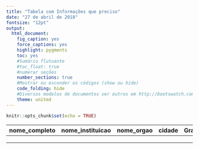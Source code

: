 ```yaml
---
title: "Tabela com Informações que preciso"
date: "27 de abril de 2018"
fontsize: "12pt"
output:
  html_document:
    fig_caption: yes
    force_captions: yes
    highlight: pygments
    toc: yes
    #Sumário flutuante
    #toc_float: true
    #numerar seções
    number_sections: true
    #Mostrar ou esconder os códigos (show ou hide)
    code_folding: hide
    #Diversos modelos de documentos ver outros em http://bootswatch.com/
    theme: united
---
```


```r
knitr::opts_chunk$set(echo = TRUE)
```


|nome_completo|nome_instituicao|nome_orgao|cidade|Graduacao|Status|Especializacao|Status|Mestrado|Status|Doutorado|Status|
|:-----------:|:--------------:|:--------:|:----:|:-------:|:----:|:------------:|:----:|:------:|:----:|:-------:|:----:|
|             |                |          |      |         |      |              |      |        |      |         |      |
|             |                |          |      |         |      |              |      |        |      |         |      |
|             |                |          |      |         |      |              |      |        |      |         |      |


